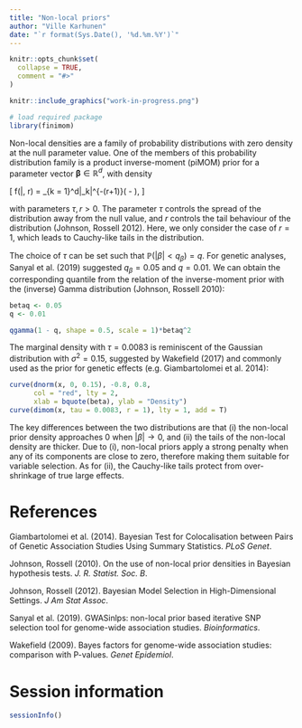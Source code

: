 ```yaml
---
title: "Non-local priors"
author: "Ville Karhunen"
date: "`r format(Sys.Date(), '%d.%m.%Y')`"
---
```


```r
knitr::opts_chunk$set(
  collapse = TRUE,
  comment = "#>"
)
```

```r

knitr::include_graphics("work-in-progress.png")

```




```r

# load required package
library(finimom)

```

Non-local densities are a family of probability distributions with zero density at the null parameter value.
One of the members of this probability distribution family is a product inverse-moment (piMOM) prior for a parameter vector $\boldsymbol{\beta} \in \mathbb{R}^d$, with density

\[
f(\boldsymbol{\beta}|\tau, r) = \prod_{k = 1}^d\frac{\tau^{r/2}}{\Gamma(r/2)}|\beta_k|^{-(r+1)}\exp \left( -\frac{\tau}{\beta_k^2} \right),
\]

with parameters $\tau, r > 0$.
The parameter $\tau$ controls the spread of the distribution away from the null value, and $r$ controls the tail behaviour of the distribution (Johnson, Rossell 2012).
Here, we only consider the case of $r = 1$, which leads to Cauchy-like tails in the distribution.

The choice of $\tau$ can be set such that $\mathbb{P}(|\beta| < q_\beta) = q$.
For genetic analyses, Sanyal et al. (2019) suggested $q_\beta = 0.05$ and $q = 0.01$.
We can obtain the corresponding quantile from the relation of the inverse-moment prior with the (inverse) Gamma distribution (Johnson, Rossell 2010):

```r

betaq <- 0.05
q <- 0.01

qgamma(1 - q, shape = 0.5, scale = 1)*betaq^2

```


The marginal density with $\tau = 0.0083$ is reminiscent of the Gaussian distribution with $\sigma^2 = 0.15$, suggested by Wakefield (2017) and commonly used as the prior for genetic effects (e.g. Giambartolomei et al. 2014):

```r

curve(dnorm(x, 0, 0.15), -0.8, 0.8,
      col = "red", lty = 2, 
      xlab = bquote(beta), ylab = "Density")
curve(dimom(x, tau = 0.0083, r = 1), lty = 1, add = T)


```

The key differences between the two distributions are that (i) the non-local prior density approaches 0 when $|\beta| \rightarrow 0$, and (ii) the tails of the non-local density are thicker.
Due to (i), non-local priors apply a strong penalty when any of its components are close to zero, therefore making them suitable for variable selection.
As for (ii), the Cauchy-like tails protect from over-shrinkage of true large effects.


# References

Giambartolomei et al. (2014). Bayesian Test for Colocalisation between Pairs of Genetic Association Studies Using Summary Statistics. *PLoS Genet*.

Johnson, Rossell (2010). On the use of non-local prior densities in Bayesian hypothesis tests. *J. R. Statist. Soc. B*.

Johnson, Rossell (2012). Bayesian Model Selection in High-Dimensional Settings. *J Am Stat Assoc*.

Sanyal et al. (2019). GWASinlps: non-local prior based iterative SNP selection tool for genome-wide association studies. *Bioinformatics*.

Wakefield (2009). Bayes factors for genome-wide association studies: comparison with P-values. *Genet Epidemiol*.

# Session information

```r

sessionInfo()

```
